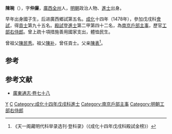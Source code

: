 '''陳琬'''（{{bd|?||?|}}），字'''仲廉'''，[[廣西|廣西]][[全州|全州]]人，[[明朝|明朝]]政治人物、[[進士|進士]]出身。

早年出身國子生，后进廣西鄉試第五名。[[成化|成化]]十四年（1478年），參加戊戌科[[會試|會試]]，得[[貢士|貢士]]第九十五名。[[殿試|殿試]]登[[進士|進士]]第二甲第四十二名，為[[南京|南京]][[戶部|戶部]][[主事|主事]]，歷官[[工部右侍郎|工部右侍郎]]。曾上疏十項措施善用國家支出，體恤民生。

曾祖父[[陳民秀|陳民秀]]。祖父[[陳补|陳补]]，曾任貢士。父亲[[陳表|陳表]]<ref>《天一阁藏明代科举录选刊·登科录》（《成化十四年戊戌科殿試金榜》）</ref>。

==参考==
{{reflist}}

==参考文献==
* [http://archive.org/stream/06042738.cn#page/n70/mode/2up [[廣東通志|廣東通志]]‧卷七十八]

{{明朝人物小作品}}
{{成化十四年戊戌科殿試金榜}}
[[Category:陳姓|Y]]
[[Category:全州縣人|C]]
[[Category:成化十四年戊戌科進士|Category:成化十四年戊戌科進士]]
[[Category:南京戶部主事|Category:南京戶部主事]]
[[Category:明朝工部右侍郎|Category:明朝工部右侍郎]]